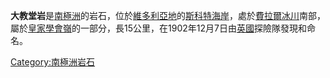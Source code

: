 {{Coord|77|51|S|162|36|E|source:GNIS|display=title}}

'''大教堂岩'''是[[南極洲|南極洲]]的岩石，位於[[維多利亞地|維多利亞地]]的[[斯科特海岸|斯科特海岸]]，處於[[費拉爾冰川|費拉爾冰川]]南部，屬於[[皇家學會嶺|皇家學會嶺]]的一部分，長15公里，在1902年12月7日由[[英國|英國]]探險隊發現和命名。

{{DEFAULTSORT:Cathedral Rocks}}
[[Category:南極洲岩石|Category:南極洲岩石]]


{{ScottCoast-geo-stub}}